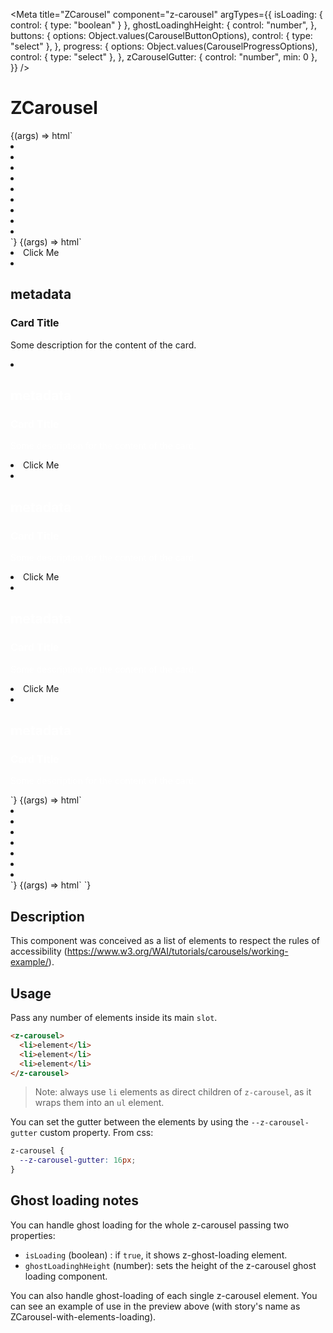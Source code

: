 

<Meta
  title="ZCarousel"
  component="z-carousel"
  argTypes={{
    isLoading: { control: { type: "boolean" } },
    ghostLoadinghHeight: {
      control: "number",
    },
    buttons: {
      options: Object.values(CarouselButtonOptions),
      control: { type: "select" },
    },
    progress: {
      options: Object.values(CarouselProgressOptions),
      control: { type: "select" },
    },
    zCarouselGutter: { control: "number", min: 0 },
  }}
/>

# ZCarousel

<Canvas>
  <Story
    name="ZCarousel-with-div"
    args={{
      zCarouselGutter: 8,
      buttons: CarouselButtonOptions.TOP,
      progress: CarouselProgressOptions.DOTS,
    }}
  >
    {(args) => html`<z-carousel
      buttons=${args.buttons}
      progress=${args.progress}
      style="--z-carousel-gutter: ${args.zCarouselGutter}px"
    >
      <li>
        <div class="carousel-box"></div>
      </li>
      <li>
        <div class="carousel-box"></div>
      </li>
      <li>
        <div class="carousel-box"></div>
      </li>
      <li>
        <div class="carousel-box"></div>
      </li>
      <li>
        <div class="carousel-box"></div>
      </li>
      <li>
        <div class="carousel-box"></div>
      </li>
      <li>
        <div class="carousel-box"></div>
      </li>
      <li>
        <div class="carousel-box"></div>
      </li>
      <li>
        <div class="carousel-box"></div>
      </li>
    </z-carousel>`}
  </Story>
</Canvas>

<Canvas>
  <Story
    name="ZCarousel-with-component"
    args={{
      zCarouselGutter: 8,
    }}
  >
    {(args) => html`<z-carousel
      style="--z-carousel-gutter: ${args.zCarouselGutter}px"
    >
      <li>
        <z-button variant="primary" size="big" disabled="false" icon="download">
          Click Me
        </z-button>
      </li>
      <li>
        <z-card
          variant="text"
          .clickable="false"
          .showshadow="false"
          style="--z-card--text-background: white; --z-card--text-border: 2px solid black; width: 263px;"
        >
          <h2 class="body-5" slot="metadata">metadata</h2>
          <h3 slot="title">Card Title</h3>
          <p class="body-3" slot="text">
            Some description for the content of the card.
          </p>
          <z-icon name="share" slot="action" fill="color-primary01"></z-icon>
          <z-icon name="delete" slot="action" fill="color-primary01"></z-icon>
        </z-card>
      </li>
      <li>
        <z-card
          variant="text"
          .clickable="false"
          .showshadow="false"
          style="--z-card--text-background: var(--color-primary01); color: white; --z-card--text-border-radius: 4px; width: 263px; margin-right: 20px"
        >
          <h2 class="body-5" slot="metadata">metadata</h2>
          <h3 slot="title">Card Title</h3>
          <p class="body-3" slot="text">
            Some description for the content of the card.
          </p>
          <z-icon name="share" slot="action" fill="color-surface01"></z-icon>
          <z-icon name="delete" slot="action" fill="color-surface01"></z-icon>
        </z-card>
      </li>
      <li>
        <z-button variant="primary" size="big" disabled="false" icon="download">
          Click Me
        </z-button>
      </li>
      <li>
        <z-card
          variant="text"
          .clickable="false"
          .showshadow="false"
          style="--z-card--text-background: var(--color-primary01); color: white; --z-card--text-border-radius: 4px; width: 263px; margin-right: 20px"
        >
          <h2 class="body-5" slot="metadata">metadata</h2>
          <h3 slot="title">Card Title</h3>
          <p class="body-3" slot="text">
            Some description for the content of the card.
          </p>
          <z-icon name="share" slot="action" fill="color-surface01"></z-icon>
          <z-icon name="delete" slot="action" fill="color-surface01"></z-icon>
        </z-card>
      </li>
      <li>
        <z-button variant="primary" size="big" disabled="false" icon="download">
          Click Me
        </z-button>
      </li>
      <li>
        <z-card
          variant="text"
          .clickable="false"
          .showshadow="false"
          style="--z-card--text-background: var(--color-primary01); color: white; --z-card--text-border-radius: 4px; width: 263px; margin-right: 20px"
        >
          <h2 class="body-5" slot="metadata">metadata</h2>
          <h3 slot="title">Card Title</h3>
          <p class="body-3" slot="text">
            Some description for the content of the card.
          </p>
          <z-icon name="share" slot="action" fill="color-surface01"></z-icon>
          <z-icon name="delete" slot="action" fill="color-surface01"></z-icon>
        </z-card>
      </li>
      <li>
        <z-button variant="primary" size="big" disabled="false" icon="download">
          Click Me
        </z-button>
      </li>
      <li>
        <z-card
          variant="text"
          .clickable="false"
          .showshadow="false"
          style="--z-card--text-background: var(--color-primary01); color: white; --z-card--text-border-radius: 4px; width: 263px; margin-right: 20px"
        >
          <h2 class="body-5" slot="metadata">metadata</h2>
          <h3 slot="title">Card Title</h3>
          <p class="body-3" slot="text">
            Some description for the content of the card.
          </p>
          <z-icon name="share" slot="action" fill="color-surface01"></z-icon>
          <z-icon name="delete" slot="action" fill="color-surface01"></z-icon>
        </z-card>
      </li>
    </z-carousel>`}
  </Story>
</Canvas>

<Canvas>
  <Story
    name="ZCarousel-with-elements-loading"
    args={{
      zCarouselGutter: 8,
    }}
  >
    {(args) => html`<z-carousel
      style="--z-carousel-gutter: ${args.zCarouselGutter}px"
    >
      <li>
        <div class="carousel-box-loading">
          <z-ghost-loading></z-ghost-loading>
        </div>
      </li>
      <li>
        <div class="carousel-box-loading">
          <z-ghost-loading></z-ghost-loading>
        </div>
      </li>
      <li>
        <div class="carousel-box-loading">
          <z-ghost-loading></z-ghost-loading>
        </div>
      </li>
      <li>
        <div class="carousel-box-loading">
          <z-ghost-loading></z-ghost-loading>
        </div>
      </li>
      <li>
        <div class="carousel-box-loading">
          <z-ghost-loading></z-ghost-loading>
        </div>
      </li>
      <li>
        <div class="carousel-box-loading">
          <z-ghost-loading></z-ghost-loading>
        </div>
      </li>
      <li>
        <div class="carousel-box-loading">
          <z-ghost-loading></z-ghost-loading>
        </div>
      </li>
    </z-carousel>`}
  </Story>
</Canvas>

<Canvas>
  <Story
    name="ZCarousel-ghost-loading"
    args={{
      isLoading: true,
      ghostLoadinghHeight: 200,
    }}
  >
    {(args) => html`<z-carousel
      is-loading=${args.isLoading}
      ghost-loading-height=${args.ghostLoadinghHeight}
    >
    </z-carousel>`}
  </Story>
</Canvas>

<ArgsTable of="z-carousel" />

## Description

This component was conceived as a list of elements to respect the rules of accessibility (https://www.w3.org/WAI/tutorials/carousels/working-example/).

## Usage

Pass any number of elements inside its main `slot`.

```html
<z-carousel>
  <li>element</li>
  <li>element</li>
  <li>element</li>
</z-carousel>
```

> Note: always use `li` elements as direct children of `z-carousel`, as it wraps them into an `ul` element.

You can set the gutter between the elements by using the `--z-carousel-gutter` custom property.
From css:

```css
z-carousel {
  --z-carousel-gutter: 16px;
}
```

## Ghost loading notes

You can handle ghost loading for the whole z-carousel passing two properties:

- `isLoading` (boolean) : if `true`, it shows z-ghost-loading element.
- `ghostLoadinghHeight` (number): sets the height of the z-carousel ghost loading component.

You can also handle ghost-loading of each single z-carousel element.
You can see an example of use in the preview above (with story's name as ZCarousel-with-elements-loading).
